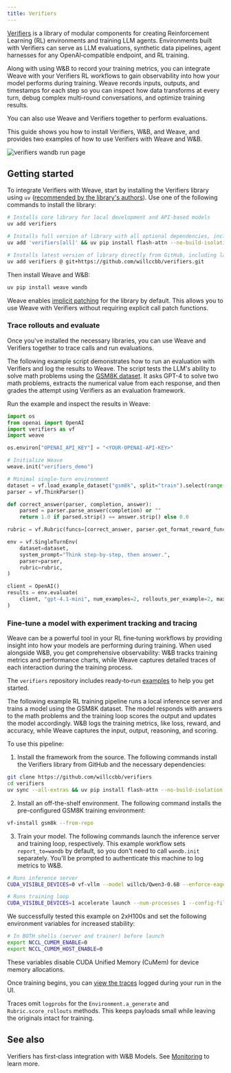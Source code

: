 ```yaml
---
title: Verifiers
---
```


[Verifiers](https://github.com/willccbb/verifiers) is a library of modular components for creating Reinforcement Learning (RL) environments and training LLM agents. Environments built with Verifiers can serve as LLM evaluations, synthetic data pipelines, agent harnesses for any OpenAI‑compatible endpoint, and RL training.

Along with using W&B to record your training metrics, you can integrate Weave with your Verifiers RL workflows to gain observability into how your model performs during training. Weave records inputs, outputs, and timestamps for each step so you can inspect how data transforms at every turn, debug complex multi‑round conversations, and optimize training results.

You can also use Weave and Verifiers together to perform evaluations.

This guide shows you how to install Verifiers, W&B, and Weave, and provides two examples of how to use Verifiers with Weave and W&B.

![verifiers wandb run page](/images/weave/verifiers.gif)

## Getting started

To integrate Verifiers with Weave, start by installing the Verifiers library using `uv` ([recommended by the library's authors](https://github.com/willccbb/verifiers?tab=readme-ov-file#setup)). Use one of the following commands to install the library:

```bash
# Installs core library for local development and API-based models
uv add verifiers

# Installs full version of library with all optional dependencies, including PyTorch and GPU support
uv add 'verifiers[all]' && uv pip install flash-attn --no-build-isolation

# Installs latest version of library directly from GitHub, including latest unreleased features and fixes
uv add verifiers @ git+https://github.com/willccbb/verifiers.git
```

Then install Weave and W&B:

```bash
uv pip install weave wandb
```

Weave enables [implicit patching](/weave/guides/integrations/index#automatic-implicit-patching) for the library by default. This allows you to use Weave with Verifiers without requiring explicit call patch functions.

### Trace rollouts and evaluate

Once you've installed the necessary libraries, you can use Weave and Verifiers together to trace calls and run evaluations.

The following example script demonstrates how to run an evaluation with Verifiers and log the results to Weave. The script tests the LLM's ability to solve math problems using the [GSM8K dataset](https://huggingface.co/datasets/openai/gsm8k). It asks GPT-4 to solve two math problems, extracts the numerical value from each response, and then grades the attempt using Verifiers as an evaluation framework.

Run the example and inspect the results in Weave:

```python lines
import os
from openai import OpenAI
import verifiers as vf
import weave

os.environ["OPENAI_API_KEY"] = "<YOUR-OPENAI-API-KEY>"

# Initialize Weave
weave.init("verifiers_demo")

# Minimal single-turn environment
dataset = vf.load_example_dataset("gsm8k", split="train").select(range(2))
parser = vf.ThinkParser()

def correct_answer(parser, completion, answer):
    parsed = parser.parse_answer(completion) or ""
    return 1.0 if parsed.strip() == answer.strip() else 0.0

rubric = vf.Rubric(funcs=[correct_answer, parser.get_format_reward_func()], weights=[1.0, 0.2])

env = vf.SingleTurnEnv(
    dataset=dataset,
    system_prompt="Think step-by-step, then answer.",
    parser=parser,
    rubric=rubric,
)

client = OpenAI()
results = env.evaluate(
    client, "gpt-4.1-mini", num_examples=2, rollouts_per_example=2, max_concurrent=8
)
```

### Fine-tune a model with experiment tracking and tracing

Weave can be a powerful tool in your RL fine‑tuning workflows by providing insight into how your models are performing during training. When used alongside W&B, you get comprehensive observability: W&B tracks training metrics and performance charts, while Weave captures detailed traces of each interaction during the training process.

The `verifiers` repository includes ready‑to‑run [examples](https://github.com/willccbb/verifiers/tree/main/examples/grpo) to help you get started.

The following example RL training pipeline runs a local inference server and trains a model using the GSM8K dataset. The model responds with answers to the math problems and the training loop scores the output and updates the model accordingly. W&B logs the training metrics, like loss, reward, and accuracy, while Weave captures the input, output, reasoning, and scoring.

To use this pipeline:

1. Install the framework from the source. The following commands install the Verifiers library from GitHub and the necessary dependencies:

```bash
git clone https://github.com/willccbb/verifiers
cd verifiers
uv sync --all-extras && uv pip install flash-attn --no-build-isolation
```

2. Install an off-the-shelf environment. The following command installs the pre-configured GSM8K training environment:

```bash
vf-install gsm8k --from-repo
```

3. Train your model. The following commands launch the inference server and training loop, respectively. This example workflow sets `report_to=wandb` by default, so you don't need to call `wandb.init` separately. You'll be prompted to authenticate this machine to log metrics to W&B.


```bash
# Runs inference server
CUDA_VISIBLE_DEVICES=0 vf-vllm --model willcb/Qwen3-0.6B --enforce-eager --disable-log-requests

# Runs training loop
CUDA_VISIBLE_DEVICES=1 accelerate launch --num-processes 1 --config-file configs/zero3.yaml examples/grpo/train_gsm8k.py
```

<Note>
We successfully tested this example on 2xH100s and set the following environment variables for increased stability:

```bash
# In BOTH shells (server and trainer) before launch
export NCCL_CUMEM_ENABLE=0
export NCCL_CUMEM_HOST_ENABLE=0
```

These variables disable CUDA Unified Memory (CuMem) for device memory allocations.
</Note>

Once training begins, you can [view the traces](/weave/guides/tools/weave-in-workspaces) logged during your run in the UI.

Traces omit `logprobs` for the `Environment.a_generate` and `Rubric.score_rollouts` methods. This keeps payloads small while leaving the originals intact for training.

## See also

Verifiers has first‑class integration with W&B Models. See [Monitoring](https://verifiers.readthedocs.io/en/latest/training.html#monitoring) to learn more.
